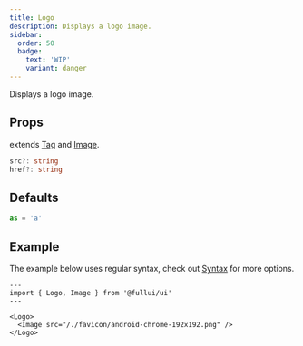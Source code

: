 ```yaml
---
title: Logo
description: Displays a logo image.
sidebar: 
  order: 50
  badge:
    text: 'WIP'
    variant: danger
---
```


Displays a logo image.

## Props
extends [Tag](/utility/tag) and [Image](/components/image).
```ts
src?: string
href?: string
```

## Defaults
```ts
as = 'a'
```

## Example
The example below uses regular syntax, check out [Syntax](/overview/syntax) for more options.

```astro live
---
import { Logo, Image } from '@fullui/ui'
---

<Logo>
  <Image src="/./favicon/android-chrome-192x192.png" />
</Logo>
```